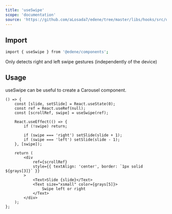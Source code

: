 ```yaml
---
title: 'useSwipe'
scope: 'documentation'
source: 'https://github.com/aLosada7/edene/tree/master/libs/hooks/src/useSwipe'
---
```


## Import

```bash
import { useSwipe } from '@edene/components';
```

Only detects right and left swipe gestures (independently of the device)

## Usage

useSwipe can be useful to create a Carousel component.

```tsx
() => {
    const [slide, setSlide] = React.useState(0);
    const ref = React.useRef(null);
    const [scrollRef, swipe] = useSwipe(ref);

    React.useEffect(() => {
        if (!swipe) return;

        if (swipe === 'right') setSlide(slide + 1);
        if (swipe === 'left') setSlide(slide - 1);
    }, [swipe]);

    return (
        <div
            ref={scrollRef}
            style={{ textAlign: 'center', border: `1px solid ${grays[3]}` }}
        >
            <Text>Slide {slide}</Text>
            <Text size="xsmall" color={grays[5]}>
                Swipe left or right
            </Text>
        </div>
    );
};
```
